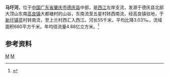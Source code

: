 {{Infobox River
  | river_name      =马圩河
  | image_name      = 
  | image_size      = 
  | caption         = 
  | origin          = [[广东省|广东省]][[德庆县|德庆县]][[高良镇|高良镇]]大顶山东南
  | mouth           = 广东省德庆县[[新圩镇_(德庆县)|新圩镇]]上兰村[[西江|西江]]
  | basin_countries = 
  | length          = 55 km
  | elevation       = 
  | mouth_elevation = 
  | discharge       = 
  | watershed       = 660 km<sup>2</sup>
}}
'''马圩河'''，位于[[中国|中国]][[广东省|广东省]][[肇庆市|肇庆市]][[德庆县|德庆县]]中部，是[[西江|西江]]左岸支流，发源于德庆县北部大顶山东南[[高良镇|高良镇]]大都塘村的山谷，东南流至五星村转西南流，经高良镇驻地，于[[新圩镇_(德庆县)|新圩镇]]蓝村转南流，至上兰村西汇入西江。河长55千米，平均比降3.03‰，流域面积660平方千米。年均径流量4.88亿立方米。<ref name="中国河湖大典">{{cite book zh |author=《[[中国河湖大典|中国河湖大典]]》编纂委员会 |title=《中国河湖大典·珠江卷》 |format=M|edition=1 |location=北京 |publisher=中国水利水电出版社 |date=2013年1月 |pages=214页 |id= ISBN 978-7-5170-0561-2}}</ref>

==参考资料==
{{reflist}}

[[Category:西江水系|M]]
[[Category:广东河流|M]]